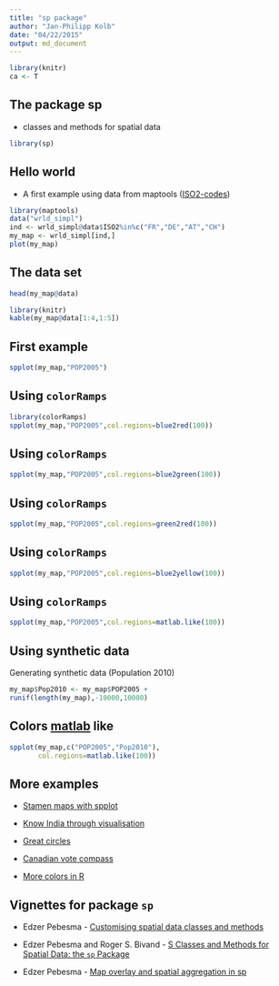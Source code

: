 ```yaml
---
title: "sp package"
author: "Jan-Philipp Kolb"
date: "04/22/2015"
output: md_document
---
```




```r
library(knitr)
ca <- T
```

## The package sp

- classes and methods for spatial data

```r
library(sp)
```

## Hello world

- A first example using data from maptools ([ISO2-codes](http://en.wikipedia.org/wiki/ISO_3166-1_alpha-2))


```r
library(maptools)
data("wrld_simpl")
ind <- wrld_simpl@data$ISO2%in%c("FR","DE","AT","CH")
my_map <- wrld_simpl[ind,]
plot(my_map)
```


## The data set

```r
head(my_map@data)
```


```r
library(knitr)
kable(my_map@data[1:4,1:5])
```



## First example

```r
spplot(my_map,"POP2005")
```

## Using `colorRamps`

```r
library(colorRamps)
spplot(my_map,"POP2005",col.regions=blue2red(100))
```

## Using `colorRamps`

```r
spplot(my_map,"POP2005",col.regions=blue2green(100))
```

## Using `colorRamps`

```r
spplot(my_map,"POP2005",col.regions=green2red(100))
```

## Using `colorRamps`
```r
spplot(my_map,"POP2005",col.regions=blue2yellow(100))
```

## Using `colorRamps`
```r
spplot(my_map,"POP2005",col.regions=matlab.like(100))
```

## Using synthetic data

Generating synthetic data (Population 2010)

```r
my_map$Pop2010 <- my_map$POP2005 + 
runif(length(my_map),-10000,10000)
```


## Colors [matlab](http://de.mathworks.com/products/matlab/) like

```r
spplot(my_map,c("POP2005","Pop2010"),
       col.regions=matlab.like(100))
```

## More examples 

- [Stamen maps with spplot](https://procomun.wordpress.com/2013/04/24/stamen-maps-with-spplot/)

- [Know India through visualisation](http://justanotherdatablog.blogspot.de/2014/02/know-india-through-visualisations-1.html)

- [Great circles](https://procomun.wordpress.com/2011/05/20/great-circles/)

- [Canadian vote compass](http://blog.revolutionanalytics.com/2011/12/vote-compass-visualizing-canadian-poll-results-with-r.html)

- [More colors in R](http://www.r-bloggers.com/using-the-new-viridis-colormap-in-r-thanks-to-simon-garnier/)


## Vignettes for package `sp`

- Edzer Pebesma - [Customising spatial data classes and methods](https://cran.r-project.org/web/packages/sp/vignettes/csdacm.pdf)

- Edzer Pebesma and Roger S. Bivand - [S Classes and Methods for Spatial Data: the `sp` Package](https://cran.r-project.org/web/packages/sp/vignettes/intro_sp.pdf)

- Edzer Pebesma - [Map overlay and spatial aggregation in sp](https://cran.r-project.org/web/packages/sp/vignettes/over.pdf)

